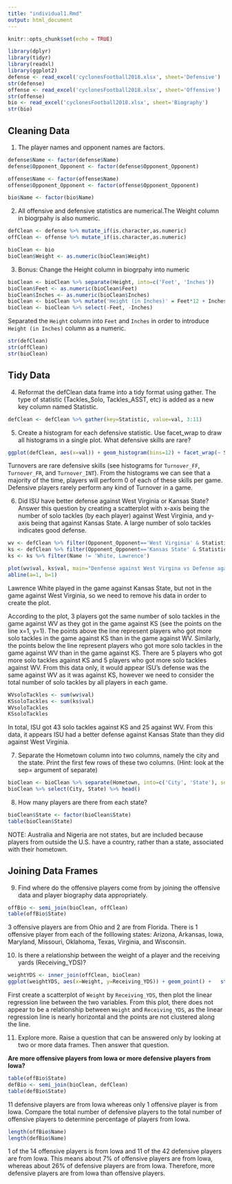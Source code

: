 ```yaml
---
title: "individual1.Rmd"
output: html_document
---
```


```r
knitr::opts_chunk$set(echo = TRUE)
```


```r
library(dplyr)
library(tidyr)
library(readxl)
library(ggplot2)
defense <- read_excel('cyclonesFootball2018.xlsx', sheet='Defensive')
str(defense)
offense <- read_excel('cyclonesFootball2018.xlsx', sheet='Offensive')
str(offense)
bio <- read_excel('cyclonesFootball2018.xlsx', sheet='Biography')
str(bio)
```

## Cleaning Data

(@) The player names and opponent names are factors.

```r
defense$Name <- factor(defense$Name)
defense$Opponent_Opponent <- factor(defense$Opponent_Opponent)

offense$Name <- factor(offense$Name)
offense$Opponent_Opponent <- factor(offense$Opponent_Opponent)

bio$Name <- factor(bio$Name)

```

(@) All offensive and defensive statistics are numerical.The Weight column in biogrpahy is also numeric.

```r
defClean <- defense %>% mutate_if(is.character,as.numeric)
offClean <- offense %>% mutate_if(is.character,as.numeric)

bioClean <- bio
bioClean$Weight <- as.numeric(bioClean$Weight)
```

(@) Bonus: Change the Height column in biogrpahy into numeric

```r
bioClean <- bioClean %>% separate(Height, into=c('Feet', 'Inches'))
bioClean$Feet <- as.numeric(bioClean$Feet)
bioClean$Inches <- as.numeric(bioClean$Inches)
bioClean <- bioClean %>% mutate('Height (in Inches)' = Feet*12 + Inches)
bioClean <- bioClean %>% select(-Feet, -Inches)
```

Separated the `Height` column into `Feet` and `Inches` in order to introduce `Height (in Inches)` column as a numeric.

```r
str(defClean)
str(offClean)
str(bioClean)
```


## Tidy Data

(@) Reformat the defClean data frame into a tidy format using gather. The type of statistic (Tackles_Solo, Tackles_ASST, etc) is added as a new key column named Statistic.

```r
defClean <- defClean %>% gather(key=Statistic, value=val, 3:11)
```

(@) Create a histogram for each defensive statistic. Use facet_wrap to draw all histograms in a single plot. What defensive skills are rare?

```r
ggplot(defClean, aes(x=val)) + geom_histogram(bins=12) + facet_wrap(~ Statistic) + xlab('Statistic Value') + ggtitle('Histograms of Defensive Statistics')
```
 
 Turnovers are rare defensive skills (see histograms for `Turnover_FF`, `Turnover_FR`, and `Turnover_INT`). From the histograms we can see that a majority of the time, players will perform 0 of each of these skills per game. Defensive players rarely perform any kind of Turnover in a game.
 
(@) Did ISU have better defense against West Virginia or Kansas State? Answer this question by creating a scatterplot with x-axis being the number of solo tackles (by each player) against West Virginia, and y-axis being that against Kansas State. A large number of solo tackles indicates good defense.

```r
wv <- defClean %>% filter(Opponent_Opponent=='West Virginia' & Statistic == 'Tackles_Solo')
ks <- defClean %>% filter(Opponent_Opponent=='Kansas State' & Statistic == 'Tackles_Solo')
ks <- ks %>% filter(Name != 'White, Lawrence')

plot(wv$val, ks$val, main="Denfense against West Virgina vs Defense against Kansas State",  xlab="# of Solo Tackles against WV", ylab="# of Solo Tackles against KS")
abline(a=1, b=1)
```

Lawrence White played in the game against Kansas State, but not in the game against West Virginia, so we need to remove his data in order to create the plot. 

According to the plot, 3 players got the same number of solo tackles in the game against WV as they got in the game against KS (see the points on the line x=1, y=1). The points above the line represent players who got more solo tackles in the game against KS than in the game against WV. Similarly, the points below the line represent players who got more solo tackles in the game against WV than in the game against KS. There are 5 players who got more solo tackles against KS and 5 players who got more solo tackles against WV. From this data only, it would appear ISU's defense was the same against WV as it was against KS, however we need to consider the total number of solo tackles by all players in each game.

``` r
WVsoloTackles <- sum(wv$val)
KSsoloTackles <- sum(ks$val)
WVsoloTackles
KSsoloTackles
```

In total, ISU got 43 solo tackles against KS and 25 against WV. From this data, it appears ISU had a better defense against Kansas State than they did against West Virginia.

(@) Separate the Hometown column into two columns, namely the city and the state. Print the first few rows of these two columns. (Hint: look at the sep= argument of separate)

```r
bioClean <- bioClean %>% separate(Hometown, into=c('City', 'State'), sep=", ")
bioClean %>% select(City, State) %>% head()
```

(@) How many players are there from each state?

```r
bioClean$State <- factor(bioClean$State)
table(bioClean$State)
```
NOTE: Australia and Nigeria are not states, but are included because players from outside the U.S. have a country, rather than a state, associated with their hometown.

## Joining Data Frames

(@) Find where do the offensive players come from by joining the offensive data and player biography data appropriately.

```r
offBio <- semi_join(bioClean, offClean)
table(offBio$State)
```

3 offensive players are from Ohio and 2 are from Florida. There is 1 offensive player from each of the folllowing states: Arizona, Arkansas, Iowa, Maryland, Missouri, Oklahoma, Texas, Virginia, and Wisconsin.

(@) Is there a relationship between the weight of a player and the receiving yards (Receiving_YDS)?

```r
weightYDS <- inner_join(offClean, bioClean)
ggplot(weightYDS, aes(x=Weight, y=Receiving_YDS)) + geom_point() +   stat_smooth(method = "lm", col = "red") + ggtitle("Weight vs Receiving Yards")
```

First create a scatterplot of `Weight` by `Receiving_YDS`, then plot the linear regression line between the two variables. From this plot, there does not appear to be a relationship between `Weight` and `Receiving_YDS`, as the linear regression line is nearly horizontal and the points are not clustered along the line.

(@) Explore more. Raise a question that can be answered only by looking at two or more data frames. Then answer that question.

**Are more offensive players from Iowa or more defensive players from Iowa?**

```r
table(offBio$State)
defBio <- semi_join(bioClean, defClean)
table(defBio$State)
```

11 defensive players are from Iowa whereas only 1 offensive player is from Iowa. Compare the total number of defensive players to the total number of offensive players to determine percentage of players from Iowa.

``` r
length(offBio$Name)
length(defBio$Name)
```

1 of the 14 offensive players is from Iowa and 11 of the 42 defensive players are from Iowa. This means about 7% of offensive players are from Iowa, whereas about 26% of defensive players are from Iowa. Therefore, more defensive players are from Iowa than offensive players.